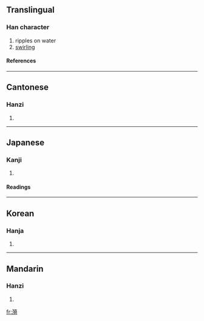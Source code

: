 ==Translingual==
===Han character===
{{Han char|rn=85|rad=水|as=11|sn=14|four=3412<sub>1</sub>|canj=水大竹口 (EKHR)}}
# ripples on water
# [[swirling]]
====References====
{{Han ref|kx=0646.300|dkj=18164|dj=1056.090|hdz=31727.020|uh=6F2A|ud=28458|bh=BAAC|bd=47788}}

----
==Cantonese==
===Hanzi===
{{yue-hanzi|jyut=|y=yi1}}
# {{defn|Cantonese}}

----
==Japanese==
===Kanji===
{{ja-kanji|grade=|rs=水11}}
# {{defn|Japanese}} 
====Readings====
{{ja-readings|on=[[い]] (i)|kun=[[なみ]] (nami)}}

----
==Korean==
===Hanja===
{{ko-hanja|hangeul=의|eumhun=|rv=ui|mr=ŭi|y=uy}}
# {{defn|Korean}}

----
==Mandarin==
===Hanzi===
{{cmn-hanzi|pin=[[mán]] ([[man2]]), [[yī]] ([[yi1]])|wg=man<sup>2</sup>, i<sup>1</sup>}}
# {{defn|Mandarin}}

[[fr:漪]]